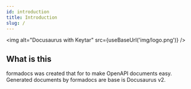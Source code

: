 ```yaml
---
id: introduction
title: Introduction
slug: /
---
```



<img alt="Docusaurus with Keytar" src={useBaseUrl('img/logo.png')} />

## What is this

formadocs was created that for to make OpenAPI documents easy.
Generated documents by formadocs are base is Docusaurus v2.
